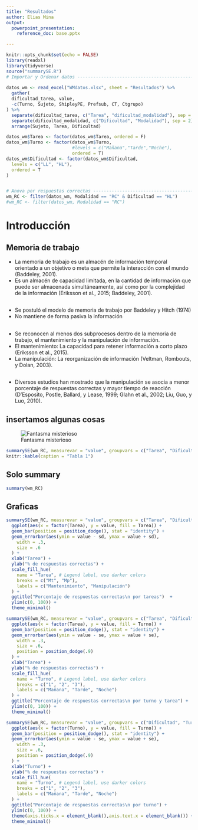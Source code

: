 ```yaml
---
title: "Resultados"
author: Elias Mina
output:
  powerpoint_presentation:
    reference_doc: base.pptx

---
```


```r
knitr::opts_chunk$set(echo = FALSE)
library(readxl)
library(tidyverse)
source("summarySE.R")
# Importar y Ordenar datos ---------------------------------------------------
 
datos_wm <- read_excel("WMdatos.xlsx", sheet = "Resultados") %>%
  gather(
  dificultad_tarea, value,
  -c(Turno, Sujeto, ShipleyPE, Prefsub, CT, Ctgrupo)
) %>%
  separate(dificultad_tarea, c("Tarea", "dificultad_modalidad"), sep = 2) %>%
  separate(dificultad_modalidad, c("Dificultad", "Modalidad"), sep = 2) %>%
  arrange(Sujeto, Tarea, Dificultad)

datos_wm$Tarea <- factor(datos_wm$Tarea, ordered = F)
datos_wm$Turno <- factor(datos_wm$Turno,
                         #levels = c("Mañana","Tarde","Noche"),
                         ordered = T)
datos_wm$Dificultad <- factor(datos_wm$Dificultad,
  levels = c("LL", "HL"),
  ordered = T
)


# Anova por respuestas correctas ------------------------------------------
wm_RC <- filter(datos_wm, Modalidad == "RC" & Dificultad == "HL")
#wm_RC <- filter(datos_wm, Modalidad == "RC")
```

# Introducción
## Memoria de trabajo

- La memoria de trabajo es un almacén de información temporal orientado a un objetivo o meta que permite la interacción con el mundo (Baddeley, 2001).
- Es un almacén de capacidad limitada, en la cantidad de información que puede ser almacenada simultáneamente, así como por la complejidad de la información (Eriksson et al., 2015; Baddeley, 2001).

##

- Se postuló el modelo de memoria de trabajo por Baddeley y Hitch (1974) 
- No mantiene de forma pasiva la información

##

- Se reconocen al menos dos subprocesos dentro de la memoria de trabajo, el mantenimiento y la manipulación de información.
- El mantenimiento: La capacidad para retener información a corto plazo (Eriksson et al., 2015).
- La manipulación: La reorganización de información (Veltman, Rombouts, y Dolan, 2003).

##

- Diversos estudios han mostrado que la manipulación se asocia a menor porcentaje de respuestas correctas y mayor tiempo de reacción (D’Esposito, Postle, Ballard, y Lease, 1999; Glahn et al., 2002; Liu, Guo, y Luo, 2010).


## insertamos algunas cosas

![Fantasma misterioso](fantasma.jpeg)

```r
summarySE(wm_RC, measurevar = "value", groupvars = c("Tarea", "Dificultad")) %>%
knitr::kable(caption = "Tabla 1")
``` 

## Solo summary

```r
summary(wm_RC)
```

## Graficas
```r
summarySE(wm_RC, measurevar = "value", groupvars = c("Tarea", "Dificultad")) %>%
  ggplot(aes(x = factor(Tarea), y = value, fill = Tarea)) +
  geom_bar(position = position_dodge(), stat = "identity") +
  geom_errorbar(aes(ymin = value - sd, ymax = value + sd),
    width = .3,
    size = .6
  ) +
  xlab("Tarea") +
  ylab("% de respuestas correctas") +
  scale_fill_hue(
    name = "Tarea", # Legend label, use darker colors
    breaks = c("Mt", "Mp"),
    labels = c("Mantenimiento", "Manipulación")
  ) +
  ggtitle("Porcentaje de respuestas correctas\n por tareas")  +
  ylim(c(0, 100)) +
  theme_minimal()
```

```r
summarySE(wm_RC, measurevar = "value", groupvars = c("Tarea", "Dificultad", "Turno")) %>%
  ggplot(aes(x = factor(Tarea), y = value, fill = Turno)) +
  geom_bar(position = position_dodge(), stat = "identity") +
  geom_errorbar(aes(ymin = value - se, ymax = value + se),
    width = .3,
    size = .6,
    position = position_dodge(.9)
  ) +
  xlab("Tarea") +
  ylab("% de respuestas correctas") +
  scale_fill_hue(
    name = "Turno", # Legend label, use darker colors
    breaks = c("1", "2", "3"),
    labels = c("Mañana", "Tarde", "Noche")
  ) +
  ggtitle("Porcentaje de respuestas correctas\n por turno y tarea") +
  ylim(c(0, 100)) +
  theme_minimal()

```

```r
summarySE(wm_RC, measurevar = "value", groupvars = c("Dificultad", "Turno")) %>%
  ggplot(aes(x = factor(Turno), y = value, fill = Turno)) +
  geom_bar(position = position_dodge(), stat = "identity") +
  geom_errorbar(aes(ymin = value - se, ymax = value + se),
    width = .3,
    size = .6,
    position = position_dodge(.9)
  ) +
  xlab("Turno") +
  ylab("% de respuestas correctas") +
  scale_fill_hue(
    name = "Turno", # Legend label, use darker colors
    breaks = c("1", "2", "3"),
    labels = c("Mañana", "Tarde", "Noche")
  ) +
  ggtitle("Porcentaje de respuestas correctas\n por turno") +
  ylim(c(0, 100)) +
  theme(axis.ticks.x = element_blank(),axis.text.x = element_blank()) +
  theme_minimal()
```